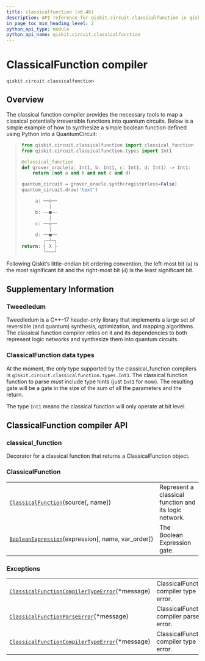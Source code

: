 ```yaml
---
title: classicalfunction (v0.46)
description: API reference for qiskit.circuit.classicalfunction in qiskit v0.46
in_page_toc_min_heading_level: 2
python_api_type: module
python_api_name: qiskit.circuit.classicalfunction
---
```


<span id="module-qiskit.circuit.classicalfunction" />

<span id="qiskit-circuit-classicalfunction" />

<span id="classicalfunction-compiler-qiskit-circuit-classicalfunction" />

# ClassicalFunction compiler

`qiskit.circuit.classicalfunction`

## Overview

The classical function compiler provides the necessary tools to map a classical potentially irreversible functions into quantum circuits. Below is a simple example of how to synthesize a simple boolean function defined using Python into a QuantumCircuit:

> ```python
> from qiskit.circuit.classicalfunction import classical_function
> from qiskit.circuit.classicalfunction.types import Int1
>
> @classical_function
> def grover_oracle(a: Int1, b: Int1, c: Int1, d: Int1) -> Int1:
>     return (not a and b and not c and d)
>
> quantum_circuit = grover_oracle.synth(registerless=False)
> quantum_circuit.draw('text')
>
>      a: ──o──
>           │
>      b: ──■──
>           │
>      c: ──o──
>           │
>      d: ──■──
>         ┌─┴─┐
> return: ┤ X ├
>         └───┘
> ```

Following Qiskit’s little-endian bit ordering convention, the left-most bit (`a`) is the most significant bit and the right-most bit (`d`) is the least significant bit.

## Supplementary Information

### Tweedledum

Tweedledum is a C++-17 header-only library that implements a large set of reversible (and quantum) synthesis, optimization, and mapping algorithms. The classical function compiler relies on it and its dependencies to both represent logic networks and synthesize them into quantum circuits.

### ClassicalFunction data types

At the moment, the only type supported by the classical\_function compilers is `qiskit.circuit.classicalfunction.types.Int1`. The classical function function to parse *must* include type hints (just `Int1` for now). The resulting gate will be a gate in the size of the sum of all the parameters and the return.

The type `Int1` means the classical function will only operate at bit level.

## ClassicalFunction compiler API

<span id="classical-function" />

### classical\_function

Decorator for a classical function that returns a ClassicalFunction object.

### ClassicalFunction

|                                                                                                                                                                 |                                                       |
| --------------------------------------------------------------------------------------------------------------------------------------------------------------- | ----------------------------------------------------- |
| [`ClassicalFunction`](qiskit.circuit.classicalfunction.ClassicalFunction "qiskit.circuit.classicalfunction.ClassicalFunction")(source\[, name])                 | Represent a classical function and its logic network. |
| [`BooleanExpression`](qiskit.circuit.classicalfunction.BooleanExpression "qiskit.circuit.classicalfunction.BooleanExpression")(expression\[, name, var\_order]) | The Boolean Expression gate.                          |

### Exceptions

|                                                                                                                                                                                              |                                         |
| -------------------------------------------------------------------------------------------------------------------------------------------------------------------------------------------- | --------------------------------------- |
| [`ClassicalFunctionCompilerTypeError`](qiskit.circuit.classicalfunction.ClassicalFunctionCompilerTypeError "qiskit.circuit.classicalfunction.ClassicalFunctionCompilerTypeError")(\*message) | ClassicalFunction compiler type error.  |
| [`ClassicalFunctionParseError`](qiskit.circuit.classicalfunction.ClassicalFunctionParseError "qiskit.circuit.classicalfunction.ClassicalFunctionParseError")(\*message)                      | ClassicalFunction compiler parse error. |
| [`ClassicalFunctionCompilerTypeError`](qiskit.circuit.classicalfunction.ClassicalFunctionCompilerTypeError "qiskit.circuit.classicalfunction.ClassicalFunctionCompilerTypeError")(\*message) | ClassicalFunction compiler type error.  |

